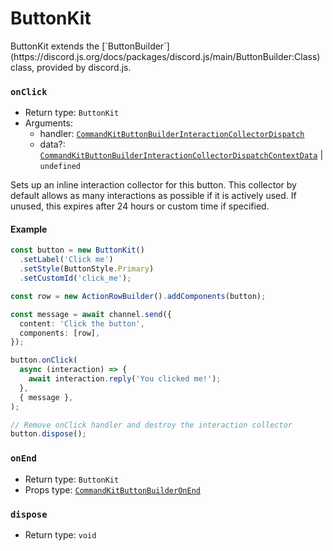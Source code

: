 
# ButtonKit

<Callout type="info">
  ButtonKit extends the
  [`ButtonBuilder`](https://discord.js.org/docs/packages/discord.js/main/ButtonBuilder:Class)
  class, provided by discord.js.
</Callout>

### `onClick`

- Return type: `ButtonKit`
- Arguments:
  - handler: [`CommandKitButtonBuilderInteractionCollectorDispatch`](/docs/typedef/CommandKitButtonBuilderInteractionCollectorDispatch)
  - data?: [`CommandKitButtonBuilderInteractionCollectorDispatchContextData`](/docs/typedef/CommandKitButtonBuilderInteractionCollectorDispatch) | `undefined`

Sets up an inline interaction collector for this button. This collector by default allows as many interactions as possible if it is actively used. If unused, this expires after 24 hours or custom time if specified.

#### Example

```ts
const button = new ButtonKit()
  .setLabel('Click me')
  .setStyle(ButtonStyle.Primary)
  .setCustomId('click_me');

const row = new ActionRowBuilder().addComponents(button);

const message = await channel.send({
  content: 'Click the button',
  components: [row],
});

button.onClick(
  async (interaction) => {
    await interaction.reply('You clicked me!');
  },
  { message },
);

// Remove onClick handler and destroy the interaction collector
button.dispose();
```

### `onEnd`

- Return type: `ButtonKit`
- Props type: [`CommandKitButtonBuilderOnEnd`](/docs/typedef/CommandKitButtonBuilderOnEnd)

### `dispose`

- Return type: `void`
